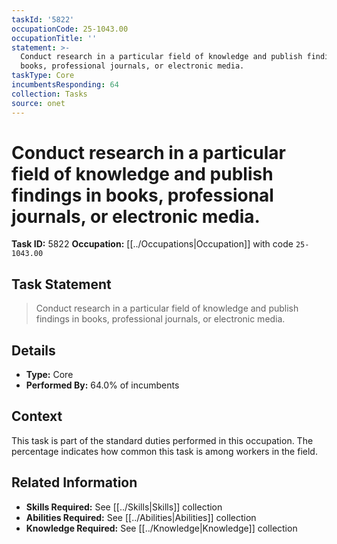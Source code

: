 ```yaml
---
taskId: '5822'
occupationCode: 25-1043.00
occupationTitle: ''
statement: >-
  Conduct research in a particular field of knowledge and publish findings in
  books, professional journals, or electronic media.
taskType: Core
incumbentsResponding: 64
collection: Tasks
source: onet
---
```

# Conduct research in a particular field of knowledge and publish findings in books, professional journals, or electronic media.

**Task ID:** 5822
**Occupation:** [[../Occupations|Occupation]] with code `25-1043.00`

## Task Statement

> Conduct research in a particular field of knowledge and publish findings in books, professional journals, or electronic media.

## Details

- **Type:** Core
- **Performed By:** 64.0% of incumbents

## Context

This task is part of the standard duties performed in this occupation. The percentage indicates how common this task is among workers in the field.

## Related Information

- **Skills Required:** See [[../Skills|Skills]] collection
- **Abilities Required:** See [[../Abilities|Abilities]] collection
- **Knowledge Required:** See [[../Knowledge|Knowledge]] collection
